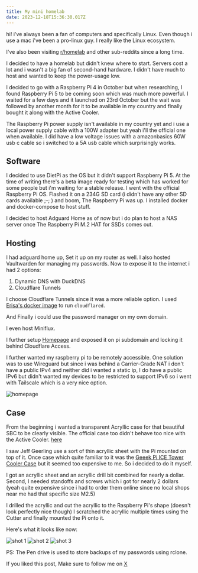 ```yaml
--- 
title: My mini homelab
date: 2023-12-18T15:36:30.017Z
---
```



hi! i've always been a fan of computers and specifically Linux. Even though i use a mac i've been a pro-linux guy. I really like the Linux ecosystem. 

I've also been visiting [r/homelab](https://reddit.com/r/homelab) and other sub-reddits since a long time. 

I decided to have a homelab but didn't knew where to start. Servers cost a lot and i wasn't a big fan of second-hand hardware. I didn't have much to host and wanted to keep the power-usage low. 

I decided to go with a Raspberry Pi 4 in October but when researching, I found Raspberry Pi 5 to be coming soon which was much more powerful. I waited for a few days and it launched on 23rd October but the wait was followed by another month for it to be available in my country and finally bought it along with the Active Cooler. 

The Raspberry Pi power supply isn't available in my country yet and i use a local power supply cable with a 100W adapter but yeah i'll the official one when available. I did have a low voltage issues with a amazonbasics 60W usb c cable so i switched to a 5A usb cable which surprisingly works. 

## Software

I decided to use DietPi as the OS but it didn't support Raspberry Pi 5. At the time of writing there's a beta image ready for testing which has worked for some people but i'm waiting for a stable release. I went with the official Raspberry Pi OS. Flashed it on a 234G SD card (i didn't have any other SD cards available ;-; ) and boom, The Raspberry Pi was up. I installed docker and docker-compose to host stuff. 

I decided to host Adguard Home as of now but i do plan to host a NAS server once The Raspberry Pi M.2 HAT for SSDs comes out. 

## Hosting 

I had adguard home up, Set it up on my router as well. I also hosted Vaultwarden for managing my passwords. Now to expose it to the internet i had 2 options: 

1. Dynamic DNS with DuckDNS
2. Cloudflare Tunnels 

I choose Cloudflare Tunnels since it was a more reliable option. I used [Erisa's docker image](https://github.com/Erisa/cloudflared-docker) to run `cloudflared`.  

And Finally i could use the password manager on my own domain. 

I even host Miniflux.

I further setup [Homepage](https://gethomepage.dev) and exposed it on pi subdomain and locking it behind Cloudflare Access. 

I further wanted my raspberry pi to be remotely accessible. One solution was to use Wireguard but since i was behind a Carrier-Grade NAT i don't have a public IPv4 and neither did i wanted a static ip, I do have a public IPv6 but didn't wanted my devices to be restricted to support IPv6 so i went with Tailscale which is a very nice option. 

<Image src={homepg} alt="homepage" loading="lazy" />

## Case

From the beginning i wanted a transparent Acryllic case for that beautiful SBC to be clearly visible. The official case too didn't behave too nice with the Active Cooler. [here](https://forums.raspberrypi.com/viewtopic.php?t=359592)

I saw Jeff Geerling use a sort of thin acryllic sheet with the Pi mounted on top of it. Once case which quite familiar to it was the [Geeek Pi ICE Tower Cooler Case](https://amzn.eu/d/iq8WOnK) but it seemed too expensive to me. So i decided to do it myself. 

I got an acryllic sheet and an acryllic drill bit combined for nearly a dollar. 
Second, I needed standoffs and screws which i got for nearly 2 dollars (yeah quite expensive since i had to order them online since no local shops near me had that specific size M2.5)

I drilled the acryllic and cut the acryllic to the Raspberry Pi's shape (doesn't look perfectly nice though) I scratched the acryllic multiple times using the Cutter and finally mounted the Pi onto it. 

Here's what it looks like now:

<Image src={pishot1} alt="shot 1" loading="lazy" />
<Image src={pishot2} alt="shot 2" loading="lazy" />
<Image src={pishot3} alt="shot 3" loading="lazy" />


PS: The Pen drive is used to store backups of my passwords using rclone.

If you liked this post, Make sure to follow me on [X](https://x.com/gaurishhs)